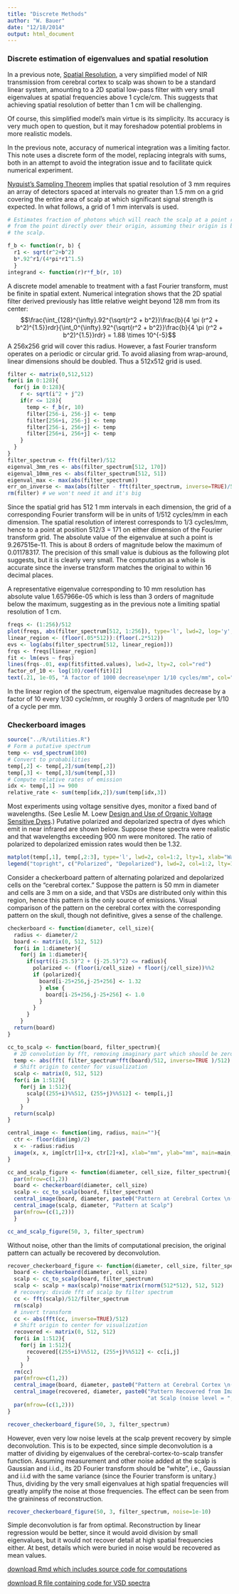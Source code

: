 ```yaml
---
title: "Discrete Methods"
author: "W. Bauer"
date: "12/18/2014"
output: html_document
---
```


### Discrete estimation of eigenvalues and spatial resolution

In a previous note, [Spatial Resolution](spatial_resolution.Rmd), a very simplified model of NIR transmission from cerebral cortex to scalp was shown to be a standard linear system, amounting to a 2D spatial low-pass filter with very small eigenvalues at spatial frequencies above 1 cycle/cm. This suggests that achieving spatial resolution of better than 1 cm will be challenging.

Of course, this simplified model's main virtue is its simplicity. Its accuracy is very much open to question, but it may foreshadow potential problems in more realistic models. 

In the previous note, accuracy of numerical integration was a limiting factor. This note uses a discrete form of the model, replacing integrals with sums, both in an attempt to avoid the integration issue and to facilitate quick numerical experiment.

[Nyquist's Sampling Theorem](http://en.wikipedia.org/wiki/Nyquist–Shannon_sampling_theorem) implies that spatial resolution of 3 mm requires an array of detectors spaced at intervals no greater than 1.5 mm on a grid covering the entire area of scalp at which significant signal strength is expected. In what follows, a grid of 1 mm intervals is used.

```r
# Estimates fraction of photons which will reach the scalp at a point r mm distant
# from the point directly over their origin, assuming their origin is b mm beneath
# the scalp.

f_b <- function(r, b) {
  r1 <- sqrt(r^2+b^2)
  b*.92^r1/(4*pi*r1^1.5)
  }
integrand <- function(r)r*f_b(r, 10)
```

A discrete model amenable to treatment with a fast Fourier transform, must be finite in spatial extent. Numerical integration shows that the 2D spatial filter derived previously has little relative weight beyond 128 mm from its center:$$\frac{\int_{128}^{\infty}.92^{\sqrt{r^2 + b^2}}\frac{b}{4 \pi (r^2 + b^2)^{1.5}}rdr}{\int_0^{\infty}.92^{\sqrt{r^2 + b^2}}\frac{b}{4 \pi (r^2 + b^2)^{1.5}}rdr} = 1.88 \times 10^{-5}$$A 256x256 grid will cover this radius. However, a fast Fourier transform operates on a periodic or circular grid. To avoid aliasing from wrap-around, linear dimensions should be doubled. Thus a 512x512 grid is used.

```r
filter <- matrix(0,512,512)
for(i in 0:128){
  for(j in 0:128){
    r <- sqrt(i^2 + j^2)
    if(r <= 128){
      temp <- f_b(r, 10)
      filter[256-i, 256-j] <- temp
      filter[256+i, 256-j] <- temp
      filter[256-i, 256+j] <- temp
      filter[256+i, 256+j] <- temp
    }
  }
}
filter_spectrum <- fft(filter)/512
eigenval_3mm_res <- abs(filter_spectrum[512, 170])
eigenval_10mm_res <- abs(filter_spectrum[512, 51])
eigenval_max <- max(abs(filter_spectrum))
err_on_inverse <- max(abs(filter - fft(filter_spectrum, inverse=TRUE)/512))
rm(filter) # we won't need it and it's big
```

Since the spatial grid has 512 1 mm intervals in each dimension, the grid of a corresponding Fourier transform will be in units of 1/512 cycles/mm in each dimension. The spatial resolution of interest corresponds to 1/3 cycles/mm, hence to a point at position 512/3 = 171 on either dimension of the Fourier transform grid. The absolute value of the eigenvalue at such a point is 9.267515e-11. This is about 8 orders of magnitude below the maximum of 0.01178317. The precision of this small value is dubious as the following plot suggests, but it is clearly very small. The computation as a whole is accurate since the inverse transform matches the original to within 16 decimal places.

A representative eigenvalue corresponding to 10 mm resolution has absolute value 1.657966e-05 which is less than 3 orders of magnitude below the maximum, suggesting as in the previous note a limiting spatial resolution of 1 cm.

```r
freqs <- (1:256)/512
plot(freqs, abs(filter_spectrum[512, 1:256]), type='l', lwd=2, log='y', xlab="spatial frequency in cycles/mm", ylab="absolute value of eigenvalue", main="Eigenvalue Spectrum")
linear_region <- (floor(.05*512)):(floor(.2*512))
evs <- log(abs(filter_spectrum[512, linear_region]))
frqs <- freqs[linear_region]
fit <- lm(evs ~ frqs)
lines(frqs-.01, exp(fit$fitted.values), lwd=2, lty=2, col="red")
factor_of_10 <- log(10)/coef(fit)[2]
text(.21, 1e-05, "A factor of 1000 decrease\nper 1/10 cycles/mm", col="red")
```

In the linear region of the spectrum, eigenvalue magnitudes decrease by a factor of 10 every 1/30 cycle/mm, or roughly 3 orders of magnitude per 1/10 of a cycle per mm.

### Checkerboard images

```r
source("../R/utilities.R")
# Form a putative spectrum
temp <- vsd_spectrum(100)
# Convert to probabilities
temp[,2] <- temp[,2]/sum(temp[,2])
temp[,3] <- temp[,3]/sum(temp[,3])
# Compute relative rates of emission
idx <- temp[,1] >= 900
relative_rate <- sum(temp[idx,2])/sum(temp[idx,3]) 
```

Most experiments using voltage sensitive dyes, monitor a fixed band of wavelengths. (See Leslie M. Loew [Design and Use of Organic Voltage Sensitive Dyes](http://scholar.google.com/scholar?q=Design+and+Use+of+Organic+Voltage+Sensitive+Dyes&btnG=Submit&hl=en&as_sdt=0%2C21).) Putative polarized and depolarized spectra of dyes which emit in near infrared are shown below. Suppose these spectra were realistic and that wavelengths exceeding 900 nm were monitored. The ratio of polarized to depolarized emission rates would then be 1.32.

```r
matplot(temp[,1], temp[,2:3], type='l', lwd=2, col=1:2, lty=1, xlab="Wavelength (nm)", ylab="Probability Density", main="Putative NIR/VSD Emission Spectrum")
legend("topright", c("Polarized", "Depolarized"), lwd=2, col=1:2, lty=1)
```

Consider a checkerboard pattern of alternating polarized and depolarized cells on the "cerebral cortex." Suppose the pattern is 50 mm in diameter and cells are 3 mm on a side, and that VSDs are distributed only within this region, hence this pattern is the only source of emissions. Visual comparison of the pattern on the cerebral cortex with the corresponding pattern on the skull, though not definitive, gives a sense of the challenge.

```r

checkerboard <- function(diameter, cell_size){
  radius <- diameter/2
  board <- matrix(0, 512, 512)
  for(i in 1:diameter){
    for(j in 1:diameter){
      if(sqrt((i-25.5)^2 + (j-25.5)^2) <= radius){
        polarized <- (floor(i/cell_size) + floor(j/cell_size))%%2
        if (polarized){
          board[i-25+256,j-25+256] <- 1.32
          } else {
            board[i-25+256,j-25+256] <- 1.0
          }
        }
      }
    }
  return(board)
}

cc_to_scalp <- function(board, filter_spectrum){
  # 2D convolution by fft, removing imaginary part which should be zero 
  temp <- abs(fft( filter_spectrum*fft(board)/512, inverse=TRUE )/512)
  # Shift origin to center for visualization
  scalp <- matrix(0, 512, 512)
  for(i in 1:512){
    for(j in 1:512){
      scalp[(255+i)%%512, (255+j)%%512] <- temp[i,j]
      }
    }
  return(scalp)
}

central_image <- function(img, radius, main=""){
  ctr <- floor(dim(img)/2)
  x <- -radius:radius
  image(x, x, img[ctr[1]+x, ctr[2]+x], xlab="mm", ylab="mm", main=main, col=terrain.colors(12))
}

cc_and_scalp_figure <- function(diameter, cell_size, filter_spectrum){
  par(mfrow=c(1,2))
  board <- checkerboard(diameter, cell_size)
  scalp <- cc_to_scalp(board, filter_spectrum)
  central_image(board, diameter, paste0("Pattern at Cerebral Cortex \n(", cell_size, " mm cell size)"))
  central_image(scalp, diameter, "Pattern at Scalp")
  par(mfrow=(c(1,2)))
  }

cc_and_scalp_figure(50, 3, filter_spectrum)
```


Without noise, other than the limits of computational precision, the original pattern can actually be recovered by deconvolution.

```r
recover_checkerboard_figure <- function(diameter, cell_size, filter_spectrum, noise=0){
  board <- checkerboard(diameter, cell_size)
  scalp <- cc_to_scalp(board, filter_spectrum)
  scalp <- scalp + max(scalp)*noise*matrix(rnorm(512*512), 512, 512)
  # recovery: divide fft of scalp by filter spectrum
  cc <- fft(scalp)/512/filter_spectrum
  rm(scalp)
  # invert transform
  cc <- abs(fft(cc, inverse=TRUE)/512)
  # Shift origin to center for visualization
  recovered <- matrix(0, 512, 512)
  for(i in 1:512){
    for(j in 1:512){
      recovered[(255+i)%%512, (255+j)%%512] <- cc[i,j]
      }
    }
  rm(cc)
  par(mfrow=c(1,2))
  central_image(board, diameter, paste0("Pattern at Cerebral Cortex \n(", cell_size, " mm cell size)"))
  central_image(recovered, diameter, paste0("Pattern Recovered from Image\n ",
                                            "at Scalp (noise level = ", noise,")"))
  par(mfrow=(c(1,2)))
}

recover_checkerboard_figure(50, 3, filter_spectrum)
```

However, even very low noise levels at the scalp prevent recovery by simple deconvolution. This is to be expected, since simple deconvolution is a matter of dividing by eigenvalues of the cerebral-cortex-to-scalp transfer function. Assuming measurement and other noise added at the scalp is Gaussian and i.i.d., its 2D Fourier transform should be "white", i.e., Gaussian and i.i.d with the same variance (since the Fourier transform is unitary.) Thus, dividing by the very small eigenvalues at high spatial frequencies will greatly amplify the noise at those frequencies. The effect can be seen from the graininess of reconstruction.

```r
recover_checkerboard_figure(50, 3, filter_spectrum, noise=1e-10)
```

Simple deconvolution is far from optimal. Reconstruction by linear regression would be better, since it would avoid division by small eigenvalues, but it would not recover detail at high spatial frequencies either. At best, details which were buried in noise would be recovered as mean values. 

[download Rmd which includes source code for computations](discrete_methods.Rmd)

[download R file containing code for VSD spectra](../R/utilities.R)
